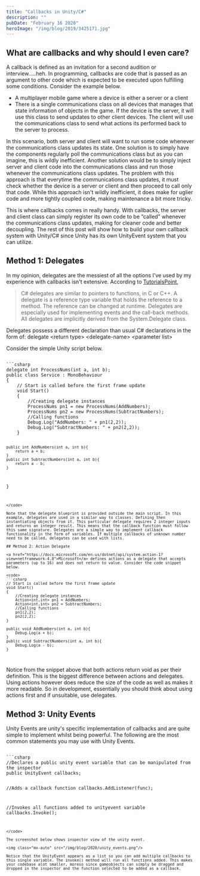 ```yaml
---
title: "Callbacks in Unity/C#"
description: ""
pubDate: "February 16 2020"
heroImage: "/img/blog/2019/3425171.jpg"
---
```


## What are callbacks and why should I even care?

A callback is defined as an invitation for a second audition or interview.....heh. In programming, callbacks are code that is passed as an argument to other code which is expected to be executed upon fulfilling some conditions. Consider the example below.

- A multiplayer mobile game where a device is either a server or a client
- There is a single communications class on all devices that manages that state information of objects in the game. If the device is the server, it will use this class to send updates to other client devices. The client will use the communications class to send what actions its performed back to the server to process.


In this scenario, both server and client will want to run some code whenever the communications class updates its state. One solution is to simply have the components regularly poll the communications class but as you can imagine, this is wildly inefficient. Another solution would be to simply inject server and client code into the communications class and run those whenever the communications class updates. The problem with this approach is that everytime the communications class updates, it must check whether the device is a server or client and then proceed to call only that code. While this approach isn't wildly inefficient, it does make for uglier code and more tightly coupled code, making maintenance a bit more tricky.

This is where callbacks comes in really handy. With callbacks, the server and client class can simply register its own code to be “called” whenever the communications class updates, making for cleaner code and better decoupling. The rest of this post will show how to build your own callback system with Unity/C# since Unity has its own UnityEvent system that you can utilize.

## Method 1: Delegates

In my opinion, delegates are the messiest of all the options I've used by my experience with callbacks isn't extensive. According to <a href="https://www.tutorialspoint.com/csharp/csharp_delegates.htm" target="_blank">TutorialsPoint</a>,

> C# delegates are similar to pointers to functions, in C or C++. A delegate is a reference type variable that holds the reference to a method. The reference can be changed at runtime. Delegates are especially used for implementing events and the call-back methods. All delegates are implicitly derived from the System.Delegate class.

Delegates possess a different declaration than usual C# declarations in the form of: <Highlight>delegate &lt;return type&gt; &lt;delegate-name&gt; &lt;parameter list&gt;</Highlight>

Consider the simple Unity script below.

<code>
```csharp 
delegate int ProcessNums(int a, int b);
public class Service : MonoBehaviour
{
    // Start is called before the first frame update
    void Start()
    {
        //Creating delegate instances
        ProcessNums pn1 = new ProcessNums(AddNumbers);
        ProcessNums pn2 = new ProcessNums(SubtractNumbers);
        //Calling functions
        Debug.Log("AddNumbers: " + pn1(2,2));
        Debug.Log("SubtractNumbers: " + pn2(2,2));
    }
 
    public int AddNumbers(int a, int b){
        return a + b;
    }
    public int SubtractNumbers(int a, int b){
        return a - b;
    }
 
}
```
</code>

Note that the delegate blueprint is provided outside the main script. In this example, delegates are used in a similar way to classes. Defining then instantiating objects from it. This particular delegate requires 2 integer inputs and returns an integer result. This means that the callback function must follow this same signature. Delegates are a simple way to implement callback functionality in the form of variables. If multiple callbacks of unknown number need to be called, delegates can be used with lists.

## Method 2: Action Delegate

<a href="https://docs.microsoft.com/en-us/dotnet/api/system.action-1?view=netframework-4.8">Microsoft</a> defines actions as a delegate that accepts parameters (up to 16) and does not return to value. Consider the code snippet below.

<code>
```csharp 
// Start is called before the first frame update
void Start()
{
    //Creating delegate instances
    Action<int,int> pn1 = AddNumbers;
    Action<int,int> pn2 = SubtractNumbers;
    //Calling functions
    pn1(2,2);
    pn2(2,2);
}
 
public void AddNumbers(int a, int b){
    Debug.Log(a + b);
}
public void SubtractNumbers(int a, int b){
    Debug.Log(a - b);
}
```
</code>

Notice from the snippet above that both actions return void as per their definition. This is the biggest difference between actions and delegates. Using actions however does reduce the size of the code as well as makes it more readable. So in development, essentially you should think about using actions first and if unsuitable, use delegates.

## Method 3: Unity Events

Unity Events are unity's specific implementation of callbacks and are quite simple to implement whilst being powerful. The following are the most common statements you may use with Unity Events.

<code>
```csharp 
//Declares a public unity event variable that can be manipulated from the inspector
public UnityEvent callbacks;
 
//Adds a callback function
callbacks.AddListener(func);
 
//Invokes all functions added to unityevent variable
callbacks.Invoke();
```
</code>

The screenshot below shows inspector view of the unity event.

<img class="mx-auto" src="/img/blog/2020/unity_events.png"/>

Notice that the UnityEvent appears as a list so you can add multiple callbacks to this single variable. The invoke() method will run all functions added. This makes your codebase alot smaller, moreso since gameobjects can simply be dragged and dropped in the inspector and the function selected to be added as a callback.